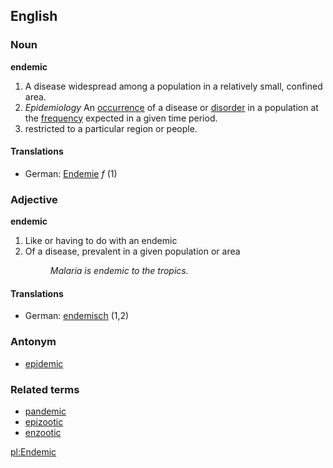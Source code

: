 ==English==
===Noun===
'''endemic'''

# A disease widespread among a population in a relatively small, confined area.
# ''Epidemiology'' An [[occurrence]] of a disease or [[disorder]] in a population at the [[frequency]] expected in a given time period.
# restricted to a particular region or people.

====Translations====
*German: [[Endemie]] ''f'' (1)

===Adjective===
'''endemic'''

#Like or having to do with an endemic
#Of a disease, prevalent in a given population or area
#:''Malaria is endemic to the tropics.''

====Translations====
*German: [[endemisch]] (1,2)

===Antonym===
*[[epidemic]]

===Related terms===
*[[pandemic]]
*[[epizootic]]
*[[enzootic]]

[[pl:Endemic]]